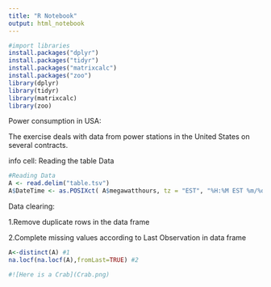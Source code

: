 ```yaml
---
title: "R Notebook"
output: html_notebook
---
```



```r
#import libraries
install.packages("dplyr")
install.packages("tidyr")
install.packages("matrixcalc")
install.packages("zoo")
library(dplyr)
library(tidyr)
library(matrixcalc)
library(zoo)
```
Power consumption in USA:

The exercise deals with data from power stations in the United States on several contracts.

info cell: Reading the table Data

```r
#Reading Data
A <- read.delim("table.tsv")
A$DateTime <- as.POSIXct( A$megawatthours, tz = "EST", "%H:%M EST %m/%d/%Y" )
```
Data clearing:

1.Remove duplicate rows in the data frame

2.Complete missing values according to Last Observation in data frame

```r
A<-distinct(A) #1
na.locf(na.locf(A),fromLast=TRUE) #2
```


```r
#![Here is a Crab](Crab.png)
```


```r
```


```r
```

